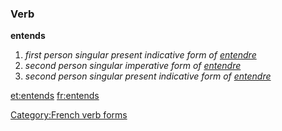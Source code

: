 ===Verb===
'''entends'''
#''first person singular present indicative form of [[entendre]]''
#''second person singular imperative form of [[entendre]]''
#''second person singular present indicative form of [[entendre]]''


[[Category:French verb forms]]

[[et:entends]]
[[fr:entends]]